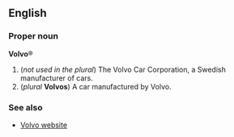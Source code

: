 ==English==
===Proper noun===
'''Volvo'''&reg;

#(''not used in the plural'') The Volvo Car Corporation, a Swedish manufacturer of cars.
#(''plural'' '''Volvos''') A car manufactured by Volvo.

===See also===
*[http://www.volvocars.com/ Volvo website]